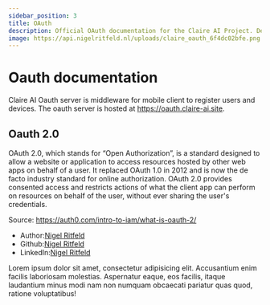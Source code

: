 ```yaml
---
sidebar_position: 3
title: OAuth
description: Official OAuth documentation for the Claire AI Project. Developer guide to interact with the oauth server.
image: https://api.nigelritfeld.nl/uploads/claire_oauth_6f4dc02bfe.png
---
```


# Oauth documentation

Claire AI Oauth server is middleware for mobile client to register users and devices.
The oauth server is hosted at https://oauth.claire-ai.site.

## Oauth 2.0

OAuth 2.0, which stands for “Open Authorization”, is a standard designed to allow a website or application to access resources hosted by other web apps on behalf of a user. It replaced OAuth 1.0 in 2012 and is now the de facto industry standard for online authorization. OAuth 2.0 provides consented access and restricts actions of what the client app can perform on resources on behalf of the user, without ever sharing the user's credentials.

Source: https://auth0.com/intro-to-iam/what-is-oauth-2/


- Author:[Nigel Ritfeld](https://nigelritfeld.nl)
- Github:[Nigel Ritfeld](https://github.com/nigelritfeld)
- LinkedIn:[Nigel Ritfeld](https://linkedin.com/in/nigelritfeld)

Lorem ipsum dolor sit amet, consectetur adipisicing elit. Accusantium enim facilis laboriosam molestias. Aspernatur eaque, eos facilis, itaque laudantium minus modi nam non numquam obcaecati pariatur quas quod, ratione voluptatibus!

